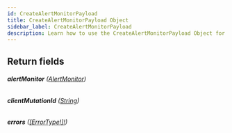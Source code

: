 ```yaml
---
id: CreateAlertMonitorPayload
title: CreateAlertMonitorPayload Object
sidebar_label: CreateAlertMonitorPayload
description: Learn how to use the CreateAlertMonitorPayload Object for Builder's API.
---
```


## Return fields

###### <b>alertMonitor</b> ([AlertMonitor](/composer/builder/api/schema/object/AlertMonitor.mdx))

###### <b>clientMutationId</b> ([String](/composer/builder/api/schema/scalar/String.mdx))

###### <b>errors</b> ([[ErrorType!]!](/composer/builder/api/schema/object/ErrorType.mdx))
